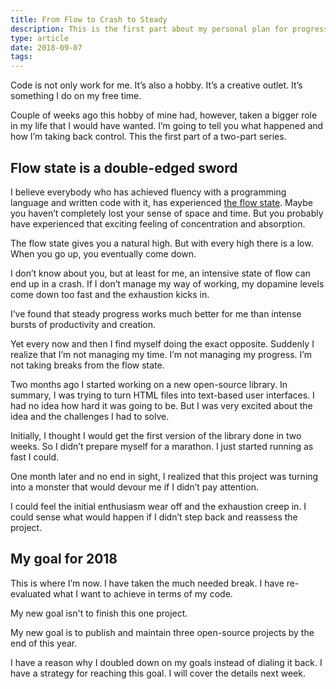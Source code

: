 ```yaml
---
title: From Flow to Crash to Steady
description: This is the first part about my personal plan for progress for the rest of 2018
type: article
date: 2018-09-07
tags:
---
```


Code is not only work for me. It’s also a hobby. It’s a creative outlet. It’s something I do on my free time.

Couple of weeks ago this hobby of mine had, however, taken a bigger role in my life that I would have wanted. I’m going to tell you what happened and how I’m taking back control. This the first part of a two-part series.

## Flow state is a double-edged sword

I believe everybody who has achieved fluency with a programming language and written code with it, has experienced [the flow state](<https://en.wikipedia.org/wiki/Flow_(psychology)>). Maybe you haven’t completely lost your sense of space and time. But you probably have experienced that exciting feeling of concentration and absorption.

The flow state gives you a natural high. But with every high there is a low. When you go up, you eventually come down.

I don’t know about you, but at least for me, an intensive state of flow can end up in a crash. If I don’t manage my way of working, my dopamine levels come down too fast and the exhaustion kicks in.

I’ve found that steady progress works much better for me than intense bursts of productivity and creation.

Yet every now and then I find myself doing the exact opposite. Suddenly I realize that I’m not managing my time. I’m not managing my progress. I’m not taking breaks from the flow state.

Two months ago I started working on a new open-source library. In summary, I was trying to turn HTML files into text-based user interfaces. I had no idea how hard it was going to be. But I was very excited about the idea and the challenges I had to solve.

Initially, I thought I would get the first version of the library done in two weeks. So I didn’t prepare myself for a marathon. I just started running as fast I could.

One month later and no end in sight, I realized that this project was turning into a monster that would devour me if I didn’t pay attention.

I could feel the initial enthusiasm wear off and the exhaustion creep in. I could sense what would happen if I didn’t step back and reassess the project.

## My goal for 2018

This is where I’m now. I have taken the much needed break. I have re-evaluated what I want to achieve in terms of my code.

My new goal isn't to finish this one project.

My new goal is to publish and maintain three open-source projects by the end of this year.

I have a reason why I doubled down on my goals instead of dialing it back. I have a strategy for reaching this goal. I will cover the details next week.
